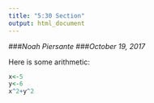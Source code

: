 ```yaml
---
title: "5:30 Section"
output: html_document
---
```

###*Noah Piersante*
###*October 19, 2017*

Here is some arithmetic:
```r
x<-5
y<-6
x^2+y^2
```

